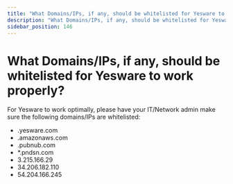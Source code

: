 ```yaml
---
title: "What Domains/IPs, if any, should be whitelisted for Yesware to work properly?"
description: "What Domains/IPs, if any, should be whitelisted for Yesware to work properly?"
sidebar_position: 146
---
```


# What Domains/IPs, if any, should be whitelisted for Yesware to work properly?

For Yesware to work optimally, please have your IT/Network admin make sure the following domains/IPs are whitelisted:
- .yesware.com
- .amazonaws.com
- .pubnub.com
- *.pndsn.com
- 3.215.166.29
- 34.206.182.110
- 54.204.166.245